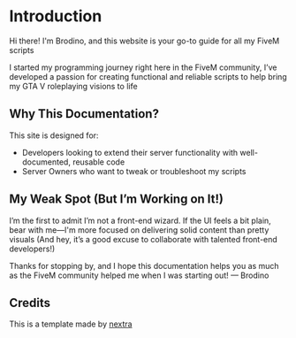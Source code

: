 # Introduction
Hi there! I'm Brodino, and this website is your go-to guide for all my FiveM scripts

I started my programming journey right here in the FiveM community, I’ve developed a passion for creating functional and reliable
scripts to help bring my GTA V roleplaying visions to life

## Why This Documentation?

This site is designed for:
- Developers looking to extend their server functionality with well-documented, reusable code
- Server Owners who want to tweak or troubleshoot my scripts

## My Weak Spot (But I’m Working on It!)

I’m the first to admit I’m not a front-end wizard. If the UI feels a bit plain, bear with me—I'm more focused on delivering solid
content than pretty visuals (And hey, it’s a good excuse to collaborate with talented front-end developers!)

Thanks for stopping by, and I hope this documentation helps you as much as the FiveM community helped me when I was starting out!
— Brodino

## Credits
This is a template made by [nextra](https://nextra.site)
